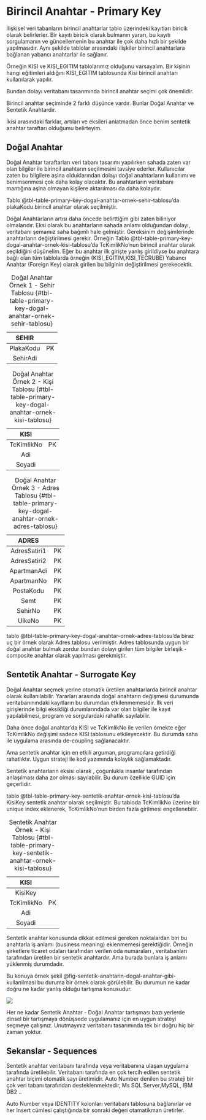 # Birincil Anahtar - Primary Key

İlişkisel veri tabanların birincil anahtarlar tablo üzerindeki kayıtları biricik olarak belirlerler. 
Bir kayıtı biricik olarak bulmanın yararı, bu kayıtı sorgulamanın ve güncellemenin bu anahtar ile çok daha hızlı bir şekilde yapılmasıdır. 
Aynı şekilde tablolar arasındaki ilişkiler birincil anahtarlara bağlanan yabancı anahtarlar ile sağlanır. 

Örneğin KISI ve KISI_EGITIM tablolarımız olduğunu varsayalım. Bir kişinin hangi eğitimleri aldığını KISI_EGITIM tablosunda Kisi birincil anahtarı kullanılarak yapılır. 

Bundan dolayı veritabanı tasarımında birincil anahtar seçimi çok önemlidir.

Birincil anahtar seçiminde 2 farklı düşünce vardır. 
Bunlar Doğal Anahtar ve Sentetik Anahtardır.

İkisi arasındaki farklar, artıları ve eksileri anlatmadan önce benim sentetik anahtar taraftarı olduğumu belirteyim.

## Doğal Anahtar

Doğal Anahtar taraftarları veri tabanı tasarımı yapılırken sahada zaten var olan bilgiler ile birincil anahtarın seçilmesini tavsiye ederler. 
Kullanıcılar zaten bu bilgilere aşina olduklarından dolayı doğal anahtarların kullanımı ve benimsenmesi çok daha kolay olacaktır. 
Bu anahtarların veritabanı mantığına aşina olmayan kişilere aktarılması da daha kolaydır. 

Tablo @tbl-table-primary-key-dogal-anahtar-ornek-sehir-tablosu'da plakaKodu birincil anahtar olarak seçilmiştir.

Doğal Anahtarların artısı daha öncede belirttiğim gibi zaten biliniyor olmalarıdır. 
Eksi olarak bu anahtarların sahada anlamı olduğundan dolayı, veritabanı şemamız saha bağımlı hale gelmiştir.
Gereksinim değişimlerinde anahtarların değiştirilmesi gerekir. 
Örneğin Tablo @tbl-table-primary-key-dogal-anahtar-ornek-kisi-tablosu'da TcKimlikNo'nun birincil anahtar olarak seçildiğini düşünelim. 
Eğer bu anahtar ilk girişte yanlış girildiyse bu anahtara bağlı olan tüm tablolarda örneğin (KISI\_EGITIM,KISI\_TECRUBE) Yabancı Anahtar (Foreign Key) olarak girilen bu bilginin değiştirilmesi gerekecektir.



|   SEHIR   |    |
|:---------:|:--:|
| PlakaKodu | PK |
|  SehirAdi |    |

: Doğal Anahtar Örnek 1 - Sehir Tablosu  {#tbl-table-primary-key-dogal-anahtar-ornek-sehir-tablosu}


|    KISI    |    |
|:----------:|:--:|
| TcKimlikNo | PK |
|     Adi    |    |
|   Soyadi   |    |

: Doğal Anahtar Örnek 2 - Kişi Tablosu  {#tbl-table-primary-key-dogal-anahtar-ornek-kisi-tablosu}



|     ADRES    |    |
|:------------:|:--:|
| AdresSatiri1 | PK |
| AdresSatiri2 | PK |
|  ApartmanAdi | PK |
|  ApartmanNo  | PK |
|   PostaKodu  | PK |
|     Semt     | PK |
|    SehirNo   | PK |
|    UlkeNo    | PK |

: Doğal Anahtar Örnek 3 - Adres Tablosu  {#tbl-table-primary-key-dogal-anahtar-ornek-adres-tablosu}


tablo @tbl-table-primary-key-dogal-anahtar-ornek-adres-tablosu'da biraz uç bir örnek olarak Adres tablosu verilmiştir. 
Adres tablosunda uygun bir doğal anahtar bulmak zordur bundan dolayı girilen tüm bilgiler birleşik - composite anahtar olarak yapılması gerekmiştir.




## Sentetik Anahtar - Surrogate Key

Doğal Anahtar seçmek yerine otomatik üretilen anahtarlarda birincil anahtar olarak kullanılabilir. 
Yararları arasında doğal anahtarın değişmesi durumunda veritabanınındaki kayıtların bu durumdan etkilenmemesidir.
İlk veri girişlerinde bilgi eksikliği durumlarındada var olan bilgiler ile kayıt yapılabilmesi, program ve sorgulardaki rahatlık sayılabilir.

Daha önce doğal anahtar'da KISI ve TcKimlikNo ile verilen örnekte eğer TcKimlikNo değişimi sadece KISI tablosunu etkileyecektir. 
Bu durumda saha ile uygulama arasında de-coupling sağlanacaktır.

Ama sentetik anahtar için en etkili arguman, programcılara getirdiği rahatlıktır. 
Uygun strateji ile kod yazımında kolaylık sağlamaktadır.

Sentetik anahtarların eksisi olarak , çoğunlukla insanlar tarafından anlaşılması daha zor olması sayılabilir.
Bu durum özellikle GUID için geçerlidir.

tablo @tbl-table-primary-key-sentetik-anahtar-ornek-kisi-tablosu'da KisiKey sentetik anahtar olarak seçilmiştir. 
Bu tabloda TcKimlikNo üzerine bir unique index eklenerek, TcKimlikNo'nun birden fazla girilmesi engellenebilir.


|    KISI    |    |
|:----------:|:--:|
| KisiKey    |    |
| TcKimlikNo | PK |
|     Adi    |    |
|   Soyadi   |    |

: Sentetik Anahtar Örnek - Kişi Tablosu  {#tbl-table-primary-key-sentetik-anahtar-ornek-kisi-tablosu}




Sentetik anahtar konusunda dikkat edilmesi gereken noktalardan biri bu anahtarla iş anlamı (business meaning) eklenmemesi gerektiğidir. 
Örneğin şirketlere ticaret odaları tarafından verilen oda numaraları , veritabanları tarafından üretilen bir sentetik anahtardır. 
Ama burada bunlara iş anlamı yüklenmiş durumdadır. 

Bu konuya örnek şekil @fig-sentetik-anahtarin-dogal-anahtar-gibi-kullanilmasi bu duruma bir örnek olarak görülebilir.
Bu durumun ne kadar doğru ne kadar yanlış olduğu tartışma konusudur.


![](./images/sentetik-anahtarin-dogal-anahtar-gibi-kullanilmasi.png){#fig-sentetik-anahtarin-dogal-anahtar-gibi-kullanilmasi}
 


Her ne kadar Sentetik Anahtar - Doğal Anahtar tartışması bazı yerlerde dinsel bir tartışmaya dönüşsede uygulamanız için
en uygun strateyi seçmeye çalışınız. Unutmayınız veritabanı tasarımında tek bir doğru hiç bir zaman yoktur.
 

 
## Sekanslar - Sequences

Sentetik anahtar veritabanı tarafında veya veritabanına ulaşan uygulama tarafında üretilebilir. 
Veritabanı tarafında en çok tercih edilen sentetik anahtar biçimi otomatik sayı üretimidir.
Auto Number denilen bu strateji bir çok veri tabanı tarafından desteklenmektedir, Ms SQL Server,MySQL, IBM DB2 ..

Auto Number veya IDENTITY kolonları veritabanı tablosuna bağlanırlar ve her Insert cümlesi çalıştığında bir sonraki
değeri otamatikman üretirler.






